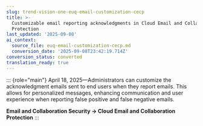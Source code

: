 ```yaml
---
slug: trend-vision-one-euq-email-customization-cecp
title: >-
  Customizable email reporting acknowledgments in Cloud Email and Collaboration
  Protection
last_updated: '2025-09-08'
ai_context:
  source_file: euq-email-customization-cecp.md
  conversion_date: '2025-09-08T23:42:19.714Z'
conversion_status: converted
translation_ready: true
---
```


::: {role="main"}
April 18, 2025—Administrators can customize the acknowledgment emails sent to end users when they report emails. This allows for personalized messages, enhancing communication and user experience when reporting false positive and false negative emails.

**Email and Collaboration Security → Cloud Email and Collaboration Protection**
:::
